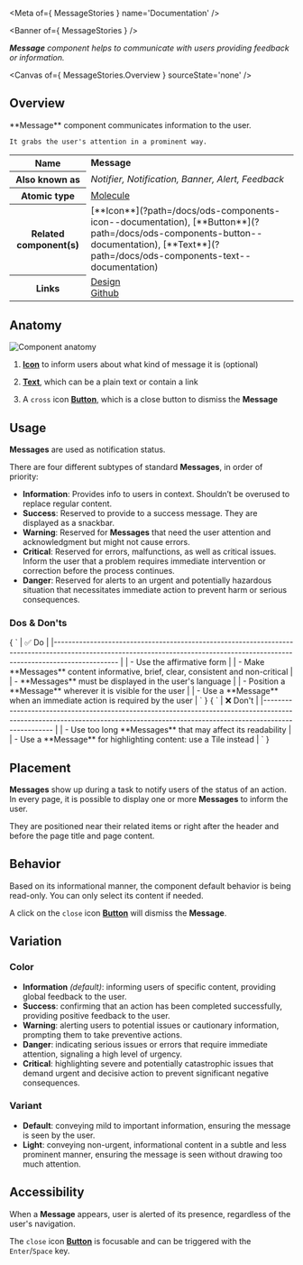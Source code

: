 
<Meta of={ MessageStories } name='Documentation' />

<Banner of={ MessageStories } />

_**Message** component helps to communicate with users providing feedback or information._

<Canvas of={ MessageStories.Overview } sourceState='none' />

## Overview
<div>
  <div id='description'>
    **Message** component communicates information to the user.

    It grabs the user's attention in a prominent way.
  </div>
  <table>
    <tbody>
    <tr>
      <th scope="row">Name</th>
      <td><strong>Message</strong></td>
    </tr>
    <tr>
      <th scope="row">Also known as</th>
      <td><em>Notifier, Notification, Banner, Alert, Feedback</em></td>
    </tr>
    <tr>
      <th scope="row">Atomic type</th>
      <td>
        <a href='https://atomicdesign.bradfrost.com/chapter-2/#molecules'>Molecule<OdsIcon
          name={ ODS_ICON_NAME.externalLink }
          style={ { fontSize: '.7rem', paddingLeft: '.3rem', paddingRight: '.2rem' } }></OdsIcon></a>
      </td>
    </tr>
    <tr>
      <th scope="row">Related component(s)</th>
      <td>
        [**Icon**](?path=/docs/ods-components-icon--documentation),
        [**Button**](?path=/docs/ods-components-button--documentation),
        [**Text**](?path=/docs/ods-components-text--documentation)
      </td>
    </tr>
    <tr>
      <th scope="row">Links</th>
      <td>
        <a href='https://www.figma.com/proto/tIKzHa5KvHHyosgIgyBswB/Design-Tokens'>Design<OdsIcon
          name={ ODS_ICON_NAME.externalLink }
          style={ { fontSize: '.7rem', paddingLeft: '.3rem', paddingRight: '.2rem' } }></OdsIcon></a><br />
        <a href='https://github.com/ovh/design-system/tree/master/packages/components/src/message'>Github<OdsIcon
          name={ ODS_ICON_NAME.externalLink }
          style={ { fontSize: '.7rem', paddingLeft: '.3rem', paddingRight: '.2rem' } }></OdsIcon></a>
      </td>
    </tr>
    </tbody>
  </table>
</div>

## Anatomy

![Component anatomy](components/message/anatomy.png "Component anatomy")

1. [**Icon**](?path=/docs/ods-components-icon--documentation) to inform users about what kind of message it is (optional)

2. [**Text**](?path=/docs/ods-components-text--documentation), which can be a plain text or contain a link

3. A `cross` icon [**Button**](?path=/docs/ods-components-button--documentation), which is a close button to dismiss the **Message**

## Usage

**Messages** are used as notification status.

There are four different subtypes of standard **Messages**, in order of priority:

- **Information**: Provides info to users in context. Shouldn’t be overused to replace regular content.
- **Success**: Reserved to provide to a success message. They are displayed as a snackbar.
- **Warning**: Reserved for **Messages** that need the user attention and acknowledgment but might not cause errors.
- **Critical**: Reserved for errors, malfunctions, as well as critical issues. Inform the user that a problem requires immediate intervention or correction before the process continues.
- **Danger**: Reserved for alerts to an urgent and potentially hazardous situation that necessitates immediate action to prevent harm or serious consequences.

### Dos & Don'ts
<Markdown>
  { `
| ✅ Do                                                                                                                                                                           |
|------------------------------------------------------------------------------------------------------------------------------------------------------------------------------ |
| -  Use the affirmative form                                                                                                                                                    |
| -  Make **Messages** content informative, brief, clear, consistent and non-critical                                                                                            |
| -  **Messages** must be displayed in the user's language                                                                                                                       |
| -  Position a **Message** wherever it is visible for the user                                                                                                                  |
| -  Use a **Message** when an immediate action is required by the user                                                                                                          |
` }
</Markdown>
<Markdown>
  { `
| ❌ Don't                                                                                                                                                                          |
|-------------------------------------------------------------------------------------------------------------------------------------------------------------------------------- |
| -  Use too long **Messages** that may affect its readability                                                                                                                     |
| -  Use a **Message** for highlighting content: use a Tile instead                                                                                                                |
` }
</Markdown>

## Placement

**Messages** show up during a task to notify users of the status of an action. In every page, it is possible to display one or more **Messages** to inform the user.

They are positioned near their related items or right after the header and before the page title and page content.


## Behavior

Based on its informational manner, the component default behavior is being read-only. You can only select its content if needed.

A click on the `close` icon [**Button**](?path=/docs/ods-components-button--documentation) will dismiss the **Message**.

## Variation

### Color

- **Information** _(default)_: informing users of specific content, providing global feedback to the user.
- **Success**: confirming that an action has been completed successfully, providing positive feedback to the user.
- **Warning**: alerting users to potential issues or cautionary information, prompting them to take preventive actions.
- **Danger**: indicating serious issues or errors that require immediate attention, signaling a high level of urgency.
- **Critical**: highlighting severe and potentially catastrophic issues that demand urgent and decisive action to prevent significant negative consequences.

### Variant

- **Default**: conveying mild to important information, ensuring the message is seen by the user.
- **Light**: conveying non-urgent, informational content in a subtle and less prominent manner, ensuring the message is seen without drawing too much attention.

## Accessibility

When a **Message** appears, user is alerted of its presence, regardless of the user's navigation.

The `close` icon [**Button**](?path=/docs/ods-components-button--documentation) is focusable and can be triggered with the `Enter`/`Space` key.
